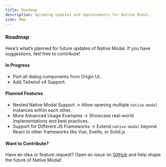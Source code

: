```yaml
---
title: Roadmap
description: Upcoming updates and improvements for Native Modal.
icon: Map
---
```


### Roadmap  

Here’s what’s planned for future updates of Native Modal. If you have suggestions, feel free to contribute!  

#### In Progress 
- Port all dialog components from Origin UI.  
- Add Tailwind v4 Support.

#### Planned Features  
- Nested Native Modal Support → Allow opening multiple `native-modal` instances within each other.
- More Advanced Usage Examples → Showcase real-world implementations and best practices.  
- Support for Different JS Frameworks → Extend `native-modal` beyond React to other frameworks like Vue, Svelte, or Solid.js.  

#### Want to Contribute?
Have an idea or feature request? Open an issue on [GitHub](https://github.com/SameerJS6/native-modal/issues) and help shape the future of Native Modal!  

